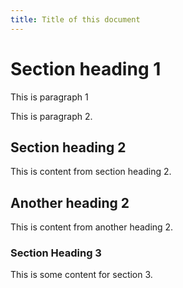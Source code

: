 ```yaml
---
title: Title of this document
---
```


# Section heading 1

This is paragraph 1

This is paragraph 2.

## Section heading 2

This is content from section heading 2.

## Another heading 2

This is content from another heading 2.

### Section Heading 3

This is some content for section 3.
